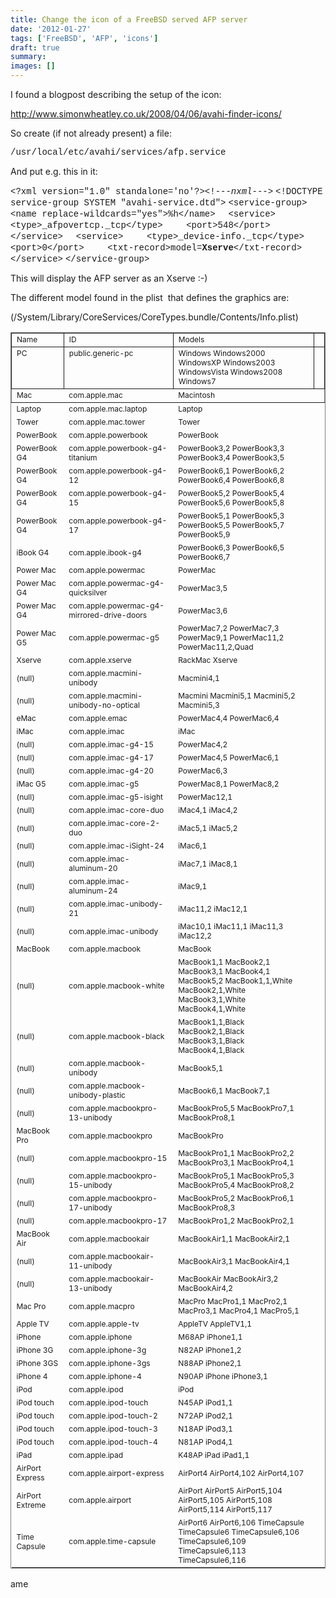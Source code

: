 ```yaml
---
title: Change the icon of a FreeBSD served AFP server
date: '2012-01-27'
tags: ['FreeBSD', 'AFP', 'icons']
draft: true
summary: 
images: []
---
```


I found a blogpost describing the setup of the icon:

<a href="http://www.simonwheatley.co.uk/2008/04/06/avahi-finder-icons/">http://www.simonwheatley.co.uk/2008/04/06/avahi-finder-icons/</a>

So create (if not already present) a file:

<span style="font-family: 'courier new', courier;">/usr/local/etc/avahi/services/afp.service</span>

And put e.g. this in it:

<span style="font-family: 'courier new', courier;">&lt;?xml version="1.0" standalone='no'?&gt;&lt;!--*-nxml-*--&gt;</span>
<span style="font-family: 'courier new', courier;"> &lt;!DOCTYPE service-group SYSTEM "avahi-service.dtd"&gt;</span>
<span style="font-family: 'courier new', courier;"> &lt;service-group&gt;</span>
<span style="font-family: 'courier new', courier;">  &lt;name replace-wildcards="yes"&gt;%h&lt;/name&gt;</span>
<span style="font-family: 'courier new', courier;">  &lt;service&gt;</span>
<span style="font-family: 'courier new', courier;">    &lt;type&gt;_afpovertcp._tcp&lt;/type&gt;</span>
<span style="font-family: 'courier new', courier;">    &lt;port&gt;548&lt;/port&gt;</span>
<span style="font-family: 'courier new', courier;">  &lt;/service&gt;</span>
<span style="font-family: 'courier new', courier;">  &lt;service&gt;</span>
<span style="font-family: 'courier new', courier;">    &lt;type&gt;_device-info._tcp&lt;/type&gt;</span>
<span style="font-family: 'courier new', courier;">    &lt;port&gt;0&lt;/port&gt;</span>
<span style="font-family: 'courier new', courier;">    &lt;txt-record&gt;model=<strong>Xserve</strong>&lt;/txt-record&gt;</span>
<span style="font-family: 'courier new', courier;">  &lt;/service&gt;</span>
<span style="font-family: 'courier new', courier;"> &lt;/service-group&gt;</span>

This will display the AFP server as an Xserve :-)

The different model found in the plist  that defines the graphics are:

(/System/Library/CoreServices/CoreTypes.bundle/Contents/Info.plist)

<table style="border-style:solid;border-width:1px">
<tr style="vertical-align:top;border-style:solid;border-width:1px">
<td style="vertical-align:top;border-style:solid;border-width:1px"><span style="font-size: 12px;">Name</span></td>
<td style="vertical-align:top;border-style:solid;border-width:1px"><span style="font-size: 12px;">ID</span></td>
<td style="vertical-align:top;border-style:solid;border-width:1px"><span style="font-size: 12px;">Models</span></td>
<td style="vertical-align:top;border-style:solid;border-width:1px"></td>
</tr>
<tr style="vertical-align:top;border-style:solid;border-width:1px">
<td style="vertical-align:top;border-style:solid;border-width:1px"><span style="font-size: 12px;">PC</span></td>
<td style="vertical-align:top;border-style:solid;border-width:1px"><span style="font-size: 12px;">public.generic-pc</span></td>
<td style="vertical-align:top;border-style:solid;border-width:1px"><span style="font-size: 12px;">Windows Windows2000 WindowsXP Windows2003 WindowsVista Windows2008 Windows7</span></td>
<td style="vertical-align:top;border-style:solid;border-width:1px"><span style="font-size: 12px;"><img src="/img/icons/public.generic-pc.png" alt="" /></span></td>
</tr>
<tr style="valign:top;border-style:solid;border-width:1px">
<td><span style="font-size: 12px;">Mac</span></td>
<td><span style="font-size: 12px;">com.apple.mac</span></td>
<td><span style="font-size: 12px;">Macintosh</span></td>
<td><span style="font-size: 12px;"><img src="/img/icons/com.apple.mac.png" alt="" /></span></td>
</tr>
<tr>
<td><span style="font-size: 12px;">Laptop</span></td>
<td><span style="font-size: 12px;">com.apple.mac.laptop</span></td>
<td><span style="font-size: 12px;">Laptop</span></td>
<td><span style="font-size: 12px;"><img src="/img/icons/com.apple.macbookpro-15.png" alt="" /></span></td>
</tr>
<tr>
<td><span style="font-size: 12px;">Tower</span></td>
<td><span style="font-size: 12px;">com.apple.mac.tower</span></td>
<td><span style="font-size: 12px;">Tower</span></td>
<td><span style="font-size: 12px;"><img src="/img/icons/com.apple.macpro.png" alt="" /></span></td>
</tr>
<tr>
<td><span style="font-size: 12px;">PowerBook</span></td>
<td><span style="font-size: 12px;">com.apple.powerbook</span></td>
<td><span style="font-size: 12px;">PowerBook</span></td>
<td><span style="font-size: 12px;"><img src="/img/icons/com.apple.powerbook-g4-titanium.png" alt="" /></span></td>
</tr>
<tr>
<td><span style="font-size: 12px;">PowerBook G4</span></td>
<td><span style="font-size: 12px;">com.apple.powerbook-g4-titanium</span></td>
<td><span style="font-size: 12px;">PowerBook3,2 PowerBook3,3 PowerBook3,4 PowerBook3,5</span></td>
<td><span style="font-size: 12px;"><img src="/img/icons/com.apple.powerbook-g4-titanium.png" alt="" /></span></td>
</tr>
<tr>
<td><span style="font-size: 12px;">PowerBook G4</span></td>
<td><span style="font-size: 12px;">com.apple.powerbook-g4-12</span></td>
<td><span style="font-size: 12px;">PowerBook6,1 PowerBook6,2 PowerBook6,4 PowerBook6,8</span></td>
<td><span style="font-size: 12px;"><img src="/img/icons/com.apple.powerbook-g4-12.png" alt="" /></span></td>
</tr>
<tr>
<td><span style="font-size: 12px;">PowerBook G4</span></td>
<td><span style="font-size: 12px;">com.apple.powerbook-g4-15</span></td>
<td><span style="font-size: 12px;">PowerBook5,2 PowerBook5,4 PowerBook5,6 PowerBook5,8</span></td>
<td><span style="font-size: 12px;"><img src="/img/icons/com.apple.powerbook-g4-15.png" alt="" /></span></td>
</tr>
<tr>
<td><span style="font-size: 12px;">PowerBook G4</span></td>
<td><span style="font-size: 12px;">com.apple.powerbook-g4-17</span></td>
<td><span style="font-size: 12px;">PowerBook5,1 PowerBook5,3 PowerBook5,5 PowerBook5,7 PowerBook5,9</span></td>
<td><span style="font-size: 12px;"><img src="/img/icons/com.apple.powerbook-g4-17.png" alt="" /></span></td>
</tr>
<tr>
<td><span style="font-size: 12px;">iBook G4</span></td>
<td><span style="font-size: 12px;">com.apple.ibook-g4</span></td>
<td><span style="font-size: 12px;">PowerBook6,3 PowerBook6,5 PowerBook6,7</span></td>
<td><span style="font-size: 12px;"><img src="/img/icons/com.apple.ibook-g4-12.png" alt="" /></span></td>
</tr>
<tr>
<td><span style="font-size: 12px;">Power Mac</span></td>
<td><span style="font-size: 12px;">com.apple.powermac</span></td>
<td><span style="font-size: 12px;">PowerMac</span></td>
<td><span style="font-size: 12px;"><img src="/img/icons/com.apple.powermac-g4-graphite.png" alt="" /></span></td>
</tr>
<tr>
<td><span style="font-size: 12px;">Power Mac G4</span></td>
<td><span style="font-size: 12px;">com.apple.powermac-g4-quicksilver</span></td>
<td><span style="font-size: 12px;">PowerMac3,5</span></td>
<td><span style="font-size: 12px;"><img src="/img/icons/com.apple.powermac-g4-quicksilver.png" alt="" /></span></td>
</tr>
<tr>
<td><span style="font-size: 12px;">Power Mac G4</span></td>
<td><span style="font-size: 12px;">com.apple.powermac-g4-mirrored-drive-doors</span></td>
<td><span style="font-size: 12px;">PowerMac3,6</span></td>
<td><span style="font-size: 12px;"><img src="/img/icons/com.apple.powermac-g4-mirrored-drive-doors.png" alt="" /></span></td>
</tr>
<tr>
<td><span style="font-size: 12px;">Power Mac G5</span></td>
<td><span style="font-size: 12px;">com.apple.powermac-g5</span></td>
<td><span style="font-size: 12px;">PowerMac7,2 PowerMac7,3 PowerMac9,1 PowerMac11,2 PowerMac11,2,Quad</span></td>
<td><span style="font-size: 12px;"><img src="/img/icons/com.apple.powermac-g5.png" alt="" /></span></td>
</tr>
<tr>
<td><span style="font-size: 12px;">Xserve</span></td>
<td><span style="font-size: 12px;">com.apple.xserve</span></td>
<td><span style="font-size: 12px;">RackMac Xserve</span></td>
<td><span style="font-size: 12px;"><img src="/img/icons/com.apple.xserve.png" alt="" /></span></td>
</tr>
<tr>
<td><span style="font-size: 12px;">(null)</span></td>
<td><span style="font-size: 12px;">com.apple.macmini-unibody</span></td>
<td><span style="font-size: 12px;">Macmini4,1</span></td>
<td><span style="font-size: 12px;"><img src="/img/icons/com.apple.macmini-unibody.png" alt="" /></span></td>
</tr>
<tr>
<td><span style="font-size: 12px;">(null)</span></td>
<td><span style="font-size: 12px;">com.apple.macmini-unibody-no-optical</span></td>
<td><span style="font-size: 12px;">Macmini Macmini5,1 Macmini5,2 Macmini5,3</span></td>
<td><span style="font-size: 12px;"><img src="/img/icons/com.apple.macmini-unibody-no-optical.png" alt="" /></span></td>
</tr>
<tr>
<td><span style="font-size: 12px;">eMac</span></td>
<td><span style="font-size: 12px;">com.apple.emac</span></td>
<td><span style="font-size: 12px;">PowerMac4,4 PowerMac6,4</span></td>
<td><span style="font-size: 12px;"><img src="/img/icons/com.apple.emac.png" alt="" /></span></td>
</tr>
<tr>
<td><span style="font-size: 12px;">iMac</span></td>
<td><span style="font-size: 12px;">com.apple.imac</span></td>
<td><span style="font-size: 12px;">iMac</span></td>
<td><span style="font-size: 12px;"><img src="/img/icons/com.apple.imac-unibody-27.png" alt="" /></span></td>
</tr>
<tr>
<td><span style="font-size: 12px;">(null)</span></td>
<td><span style="font-size: 12px;">com.apple.imac-g4-15</span></td>
<td><span style="font-size: 12px;">PowerMac4,2</span></td>
<td><span style="font-size: 12px;"><img src="/img/icons/com.apple.imac-g4-15.png" alt="" /></span></td>
</tr>
<tr>
<td><span style="font-size: 12px;">(null)</span></td>
<td><span style="font-size: 12px;">com.apple.imac-g4-17</span></td>
<td><span style="font-size: 12px;">PowerMac4,5 PowerMac6,1</span></td>
<td><span style="font-size: 12px;"><img src="/img/icons/com.apple.imac-g4-17.png" alt="" /></span></td>
</tr>
<tr>
<td><span style="font-size: 12px;">(null)</span></td>
<td><span style="font-size: 12px;">com.apple.imac-g4-20</span></td>
<td><span style="font-size: 12px;">PowerMac6,3</span></td>
<td><span style="font-size: 12px;"><img src="/img/icons/com.apple.imac-g4-20.png" alt="" /></span></td>
</tr>
<tr>
<td><span style="font-size: 12px;">iMac G5</span></td>
<td><span style="font-size: 12px;">com.apple.imac-g5</span></td>
<td><span style="font-size: 12px;">PowerMac8,1 PowerMac8,2</span></td>
<td><span style="font-size: 12px;"><img src="/img/icons/com.apple.imac-g5-17.png" alt="" /></span></td>
</tr>
<tr>
<td><span style="font-size: 12px;">(null)</span></td>
<td><span style="font-size: 12px;">com.apple.imac-g5-isight</span></td>
<td><span style="font-size: 12px;">PowerMac12,1</span></td>
<td><span style="font-size: 12px;"><img src="/img/icons/com.apple.imac-iSight-17.png" alt="" /></span></td>
</tr>
<tr>
<td><span style="font-size: 12px;">(null)</span></td>
<td><span style="font-size: 12px;">com.apple.imac-core-duo</span></td>
<td><span style="font-size: 12px;">iMac4,1 iMac4,2</span></td>
<td><span style="font-size: 12px;"><img src="/img/icons/com.apple.imac-iSight-24.png" alt="" /></span></td>
</tr>
<tr>
<td><span style="font-size: 12px;">(null)</span></td>
<td><span style="font-size: 12px;">com.apple.imac-core-2-duo</span></td>
<td><span style="font-size: 12px;">iMac5,1 iMac5,2</span></td>
<td><span style="font-size: 12px;"><img src="/img/icons/com.apple.imac-iSight-24.png" alt="" /></span></td>
</tr>
<tr>
<td><span style="font-size: 12px;">(null)</span></td>
<td><span style="font-size: 12px;">com.apple.imac-iSight-24</span></td>
<td><span style="font-size: 12px;">iMac6,1</span></td>
<td><span style="font-size: 12px;"><img src="/img/icons/com.apple.imac-iSight-24.png" alt="" /></span></td>
</tr>
<tr>
<td><span style="font-size: 12px;">(null)</span></td>
<td><span style="font-size: 12px;">com.apple.imac-aluminum-20</span></td>
<td><span style="font-size: 12px;">iMac7,1 iMac8,1</span></td>
<td><span style="font-size: 12px;"><img src="/img/icons/com.apple.imac-aluminum-20.png" alt="" /></span></td>
</tr>
<tr>
<td><span style="font-size: 12px;">(null)</span></td>
<td><span style="font-size: 12px;">com.apple.imac-aluminum-24</span></td>
<td><span style="font-size: 12px;">iMac9,1</span></td>
<td><span style="font-size: 12px;"><img src="/img/icons/com.apple.imac-aluminum-24.png" alt="" /></span></td>
</tr>
<tr>
<td><span style="font-size: 12px;">(null)</span></td>
<td><span style="font-size: 12px;">com.apple.imac-unibody-21</span></td>
<td><span style="font-size: 12px;">iMac11,2 iMac12,1</span></td>
<td><span style="font-size: 12px;"><img src="/img/icons/com.apple.imac-unibody-21.png" alt="" /></span></td>
</tr>
<tr>
<td><span style="font-size: 12px;">(null)</span></td>
<td><span style="font-size: 12px;">com.apple.imac-unibody</span></td>
<td><span style="font-size: 12px;">iMac10,1 iMac11,1 iMac11,3 iMac12,2</span></td>
<td><span style="font-size: 12px;"><img src="/img/icons/com.apple.imac-unibody-27.png" alt="" /></span></td>
</tr>
<tr>
<td><span style="font-size: 12px;">MacBook</span></td>
<td><span style="font-size: 12px;">com.apple.macbook</span></td>
<td><span style="font-size: 12px;">MacBook</span></td>
<td><span style="font-size: 12px;"><img src="/img/icons/com.apple.macbook-unibody-plastic.png" alt="" /></span></td>
</tr>
<tr>
<td><span style="font-size: 12px;">(null)</span></td>
<td><span style="font-size: 12px;">com.apple.macbook-white</span></td>
<td><span style="font-size: 12px;">MacBook1,1 MacBook2,1 MacBook3,1 MacBook4,1 MacBook5,2 MacBook1,1,White MacBook2,1,White MacBook3,1,White MacBook4,1,White</span></td>
<td><span style="font-size: 12px;"><img src="/img/icons/com.apple.macbook-white.png" alt="" /></span></td>
</tr>
<tr>
<td><span style="font-size: 12px;">(null)</span></td>
<td><span style="font-size: 12px;">com.apple.macbook-black</span></td>
<td><span style="font-size: 12px;">MacBook1,1,Black MacBook2,1,Black MacBook3,1,Black MacBook4,1,Black</span></td>
<td><span style="font-size: 12px;"><img src="/img/icons/com.apple.macbook-black.png" alt="" /></span></td>
</tr>
<tr>
<td><span style="font-size: 12px;">(null)</span></td>
<td><span style="font-size: 12px;">com.apple.macbook-unibody</span></td>
<td><span style="font-size: 12px;">MacBook5,1</span></td>
<td><span style="font-size: 12px;"><img src="/img/icons/com.apple.macbook-unibody.png" alt="" /></span></td>
</tr>
<tr>
<td><span style="font-size: 12px;">(null)</span></td>
<td><span style="font-size: 12px;">com.apple.macbook-unibody-plastic</span></td>
<td><span style="font-size: 12px;">MacBook6,1 MacBook7,1</span></td>
<td><span style="font-size: 12px;"><img src="/img/icons/com.apple.macbook-unibody-plastic.png" alt="" /></span></td>
</tr>
<tr>
<td><span style="font-size: 12px;">(null)</span></td>
<td><span style="font-size: 12px;">com.apple.macbookpro-13-unibody</span></td>
<td><span style="font-size: 12px;">MacBookPro5,5 MacBookPro7,1 MacBookPro8,1</span></td>
<td><span style="font-size: 12px;"><img src="/img/icons/com.apple.macbookpro-13-unibody.png" alt="" /></span></td>
</tr>
<tr>
<td><span style="font-size: 12px;">MacBook Pro</span></td>
<td><span style="font-size: 12px;">com.apple.macbookpro</span></td>
<td><span style="font-size: 12px;">MacBookPro</span></td>
<td><span style="font-size: 12px;"><img src="/img/icons/com.apple.macbookpro-15-unibody.png" alt="" /></span></td>
</tr>
<tr>
<td><span style="font-size: 12px;">(null)</span></td>
<td><span style="font-size: 12px;">com.apple.macbookpro-15</span></td>
<td><span style="font-size: 12px;">MacBookPro1,1 MacBookPro2,2 MacBookPro3,1 MacBookPro4,1</span></td>
<td><span style="font-size: 12px;"><img src="/img/icons/com.apple.macbookpro-15.png" alt="" /></span></td>
</tr>
<tr>
<td><span style="font-size: 12px;">(null)</span></td>
<td><span style="font-size: 12px;">com.apple.macbookpro-15-unibody</span></td>
<td><span style="font-size: 12px;">MacBookPro5,1 MacBookPro5,3 MacBookPro5,4 MacBookPro8,2</span></td>
<td><span style="font-size: 12px;"><img src="/img/icons/com.apple.macbookpro-15-unibody.png" alt="" /></span></td>
</tr>
<tr>
<td><span style="font-size: 12px;">(null)</span></td>
<td><span style="font-size: 12px;">com.apple.macbookpro-17-unibody</span></td>
<td><span style="font-size: 12px;">MacBookPro5,2 MacBookPro6,1 MacBookPro8,3</span></td>
<td><span style="font-size: 12px;"><img src="/img/icons/com.apple.macbookpro-17-unibody.png" alt="" /></span></td>
</tr>
<tr>
<td><span style="font-size: 12px;">(null)</span></td>
<td><span style="font-size: 12px;">com.apple.macbookpro-17</span></td>
<td><span style="font-size: 12px;">MacBookPro1,2 MacBookPro2,1</span></td>
<td><span style="font-size: 12px;"><img src="/img/icons/com.apple.macbookpro-17.png" alt="" /></span></td>
</tr>
<tr>
<td><span style="font-size: 12px;">MacBook Air</span></td>
<td><span style="font-size: 12px;">com.apple.macbookair</span></td>
<td><span style="font-size: 12px;">MacBookAir1,1 MacBookAir2,1</span></td>
<td><span style="font-size: 12px;"><img src="/img/icons/com.apple.macbookair.png" alt="" /></span></td>
</tr>
<tr>
<td><span style="font-size: 12px;">(null)</span></td>
<td><span style="font-size: 12px;">com.apple.macbookair-11-unibody</span></td>
<td><span style="font-size: 12px;">MacBookAir3,1 MacBookAir4,1</span></td>
<td><span style="font-size: 12px;"><img src="/img/icons/com.apple.macbookair-11-unibody.png" alt="" /></span></td>
</tr>
<tr>
<td><span style="font-size: 12px;">(null)</span></td>
<td><span style="font-size: 12px;">com.apple.macbookair-13-unibody</span></td>
<td><span style="font-size: 12px;">MacBookAir MacBookAir3,2 MacBookAir4,2</span></td>
<td><span style="font-size: 12px;"><img src="/img/icons/com.apple.macbookair-13-unibody.png" alt="" /></span></td>
</tr>
<tr>
<td><span style="font-size: 12px;">Mac Pro</span></td>
<td><span style="font-size: 12px;">com.apple.macpro</span></td>
<td><span style="font-size: 12px;">MacPro MacPro1,1 MacPro2,1 MacPro3,1 MacPro4,1 MacPro5,1</span></td>
<td><span style="font-size: 12px;"><img src="/img/icons/com.apple.macpro.png" alt="" /></span></td>
</tr>
<tr>
<td><span style="font-size: 12px;">Apple TV</span></td>
<td><span style="font-size: 12px;">com.apple.apple-tv</span></td>
<td><span style="font-size: 12px;">AppleTV AppleTV1,1</span></td>
<td><span style="font-size: 12px;"><img src="/img/icons/com.apple.apple-tv.png" alt="" /></span></td>
</tr>
<tr>
<td><span style="font-size: 12px;">iPhone</span></td>
<td><span style="font-size: 12px;">com.apple.iphone</span></td>
<td><span style="font-size: 12px;">M68AP iPhone1,1</span></td>
<td><span style="font-size: 12px;"><img src="/img/icons/com.apple.iphone.png" alt="" /></span></td>
</tr>
<tr>
<td><span style="font-size: 12px;">iPhone 3G</span></td>
<td><span style="font-size: 12px;">com.apple.iphone-3g</span></td>
<td><span style="font-size: 12px;">N82AP iPhone1,2</span></td>
<td><span style="font-size: 12px;"><img src="/img/icons/com.apple.iphone-3g.png" alt="" /></span></td>
</tr>
<tr>
<td><span style="font-size: 12px;">iPhone 3GS</span></td>
<td><span style="font-size: 12px;">com.apple.iphone-3gs</span></td>
<td><span style="font-size: 12px;">N88AP iPhone2,1</span></td>
<td><span style="font-size: 12px;"><img src="/img/icons/com.apple.iphone-3g.png" alt="" /></span></td>
</tr>
<tr>
<td><span style="font-size: 12px;">iPhone 4</span></td>
<td><span style="font-size: 12px;">com.apple.iphone-4</span></td>
<td><span style="font-size: 12px;">N90AP iPhone iPhone3,1</span></td>
<td><span style="font-size: 12px;"><img src="/img/icons/com.apple.iphone-4-black.png" alt="" /></span></td>
</tr>
<tr>
<td><span style="font-size: 12px;">iPod</span></td>
<td><span style="font-size: 12px;">com.apple.ipod</span></td>
<td><span style="font-size: 12px;">iPod</span></td>
<td><span style="font-size: 12px;"><img src="/img/icons/com.apple.ipod-touch-4.png" alt="" /></span></td>
</tr>
<tr>
<td><span style="font-size: 12px;">iPod touch</span></td>
<td><span style="font-size: 12px;">com.apple.ipod-touch</span></td>
<td><span style="font-size: 12px;">N45AP iPod1,1</span></td>
<td><span style="font-size: 12px;"><img src="/img/icons/com.apple.ipod-touch.png" alt="" /></span></td>
</tr>
<tr>
<td><span style="font-size: 12px;">iPod touch</span></td>
<td><span style="font-size: 12px;">com.apple.ipod-touch-2</span></td>
<td><span style="font-size: 12px;">N72AP iPod2,1</span></td>
<td><span style="font-size: 12px;"><img src="/img/icons/com.apple.ipod-touch-2.png" alt="" /></span></td>
</tr>
<tr>
<td><span style="font-size: 12px;">iPod touch</span></td>
<td><span style="font-size: 12px;">com.apple.ipod-touch-3</span></td>
<td><span style="font-size: 12px;">N18AP iPod3,1</span></td>
<td><span style="font-size: 12px;"><img src="/img/icons/com.apple.ipod-touch-2.png" alt="" /></span></td>
</tr>
<tr>
<td><span style="font-size: 12px;">iPod touch</span></td>
<td><span style="font-size: 12px;">com.apple.ipod-touch-4</span></td>
<td><span style="font-size: 12px;">N81AP iPod4,1</span></td>
<td><span style="font-size: 12px;"><img src="/img/icons/com.apple.ipod-touch-4.png" alt="" /></span></td>
</tr>
<tr>
<td><span style="font-size: 12px;">iPad</span></td>
<td><span style="font-size: 12px;">com.apple.ipad</span></td>
<td><span style="font-size: 12px;">K48AP iPad iPad1,1</span></td>
<td><span style="font-size: 12px;"><img src="/img/icons/com.apple.ipad.png" alt="" /></span></td>
</tr>
<tr>
<td><span style="font-size: 12px;">AirPort Express</span></td>
<td><span style="font-size: 12px;">com.apple.airport-express</span></td>
<td><span style="font-size: 12px;">AirPort4 AirPort4,102 AirPort4,107</span></td>
<td><span style="font-size: 12px;"><img src="/img/icons/com.apple.airport-express.png" alt="" /></span></td>
</tr>
<tr>
<td><span style="font-size: 12px;">AirPort Extreme</span></td>
<td><span style="font-size: 12px;">com.apple.airport</span></td>
<td><span style="font-size: 12px;">AirPort AirPort5 AirPort5,104 AirPort5,105 AirPort5,108 AirPort5,114 AirPort5,117</span></td>
<td><span style="font-size: 12px;"><img src="/img/icons/com.apple.airport-extreme.png" alt="" /></span></td>
</tr>
<tr>
<td><span style="font-size: 12px;">Time Capsule</span></td>
<td><span style="font-size: 12px;">com.apple.time-capsule</span></td>
<td><span style="font-size: 12px;">AirPort6 AirPort6,106 TimeCapsule TimeCapsule6 TimeCapsule6,106 TimeCapsule6,109 TimeCapsule6,113 TimeCapsule6,116</span></td>
<td><span style="font-size: 12px;"><img src="/img/icons/com.apple.time-capsule.png" alt="" /></span></td>
</tr>
</table>
ame

